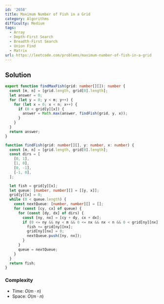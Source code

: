```yaml
---
id: '2658'
title: Maximum Number of Fish in a Grid
category: Algorithms
difficulty: Medium
tags:
  - Array
  - Depth-First Search
  - Breadth-First Search
  - Union Find
  - Matrix
url: https://leetcode.com/problems/maximum-number-of-fish-in-a-grid
---
```


## Solution

```typescript showLineNumbers
export function findMaxFish(grid: number[][]): number {
  const [m, n] = [grid.length, grid[0].length];
  let answer = 0;
  for (let y = 0; y < m; y++) {
    for (let x = 0; x < n; x++) {
      if (0 < grid[y][x]) {
        answer = Math.max(answer, findFish(grid, y, x));
      }
    }
  }
  return answer;
}

function findFish(grid: number[][], y: number, x: number) {
  const [m, n] = [grid.length, grid[0].length];
  const dirs = [
    [0, 1],
    [1, 0],
    [0, -1],
    [-1, 0],
  ];

  let fish = grid[y][x];
  let queue: [number, number][] = [[y, x]];
  grid[y][x] = 0;
  while (0 < queue.length) {
    const nextQueue: [number, number][] = [];
    for (const [cy, cx] of queue) {
      for (const [dy, dx] of dirs) {
        const [ny, nx] = [cy + dy, cx + dx];
        if (0 <= ny && ny < m && 0 <= nx && nx < n && 0 < grid[ny][nx]) {
          fish += grid[ny][nx];
          grid[ny][nx] = 0;
          nextQueue.push([ny, nx]);
        }
      }
      queue = nextQueue;
    }
  }
  return fish;
}
```

### Complexity

- Time: $O(m \cdot n)$
- Space: $O(m \cdot n)$
